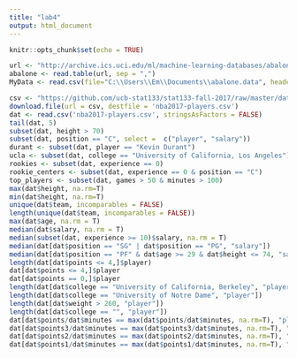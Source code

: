 ```yaml
---
title: "lab4"
output: html_document
---
```


```r
knitr::opts_chunk$set(echo = TRUE)
```

```r
url <- "http://archive.ics.uci.edu/ml/machine-learning-databases/abalone/abalone.data"
abalone <- read.table(url, sep = ",")
MyData <- read.csv(file="C:\\Users\\Em\\Documents\\abalone.data", header=TRUE, sep=",", colClasses = c("character","double", "double","double","double","double","double","double", "integer"), col.names = c("Sex", "Length", "Diameter", "Height", "Whole weight", "Shucked weight", "Viscera weight", "Shell weight", "Rings"))
```
```r
csv <- "https://github.com/ucb-stat133/stat133-fall-2017/raw/master/data/nba2017-players.csv"
download.file(url = csv, destfile = 'nba2017-players.csv')
dat <- read.csv('nba2017-players.csv', stringsAsFactors = FALSE)
tail(dat, 5)
subset(dat, height > 70)
subset(dat, position == "C", select =  c("player", "salary"))
durant <- subset(dat, player == "Kevin Durant")
ucla <- subset(dat, college == "University of California, Los Angeles")
rookies <- subset(dat, experience == 0)
rookie_centers <- subset(dat, experience == 0 & position == "C")
top_players <- subset(dat, games > 50 & minutes > 100)
max(dat$height, na.rm=T)
min(dat$height, na.rm=T)
unique(dat$team, incomparables = FALSE)
length(unique(dat$team, incomparables = FALSE))
max(dat$age, na.rm = T)
median(dat$salary, na.rm = T)
median(subset(dat, experience >= 10)$salary, na.rm = T)
median(dat[dat$position == "SG" | dat$position == "PG", "salary"])
median(dat[dat$position == "PF" & dat$age >= 29 & dat$height <= 74, "salary"])
length(dat[dat$points <= 4,]$player)
dat[dat$points <= 4,]$player
dat[dat$points == 0,]$player
length(dat[dat$college == "University of California, Berkeley", "player"])
length(dat[dat$college == "University of Notre Dame", "player"])
length(dat[dat$weight > 260, "player"])
length(dat[dat$college == "", "player"])
dat[dat$points/dat$minutes == max(dat$points/dat$minutes, na.rm=T), "player"]
dat[dat$points3/dat$minutes == max(dat$points3/dat$minutes, na.rm=T), "player"]
dat[dat$points2/dat$minutes == max(dat$points2/dat$minutes, na.rm=T), "player"]
dat[dat$points1/dat$minutes == max(dat$points1/dat$minutes, na.rm=T), "player"]

```